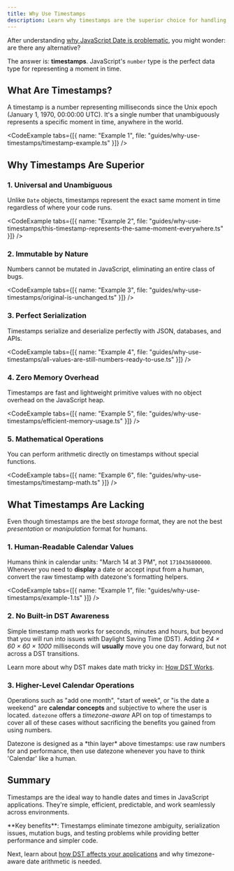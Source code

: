 ```yaml
---
title: Why Use Timestamps
description: Learn why timestamps are the superior choice for handling dates and times in JavaScript applications
---
```




After understanding [why JavaScript Date is problematic](/docs/guides/why-not-to-use-date), you might wonder: are there any alternative? 

The answer is: **timestamps**. JavaScript's `number` type is the perfect data type for representing a moment in time.

## What Are Timestamps?

A timestamp is a number representing milliseconds since the Unix epoch (January 1, 1970, 00:00:00 UTC). It's a single number that unambiguously represents a specific moment in time, anywhere in the world.

<CodeExample tabs={[{ name: "Example 1", file: "guides/why-use-timestamps/timestamp-example.ts" }]} />

## Why Timestamps Are Superior

### 1. Universal and Unambiguous

Unlike `Date` objects, timestamps represent the exact same moment in time regardless of where your code runs.

<CodeExample tabs={[{ name: "Example 2", file: "guides/why-use-timestamps/this-timestamp-represents-the-same-moment-everywhere.ts" }]} />

### 2. Immutable by Nature

Numbers cannot be mutated in JavaScript, eliminating an entire class of bugs.

<CodeExample tabs={[{ name: "Example 3", file: "guides/why-use-timestamps/original-is-unchanged.ts" }]} />

### 3. Perfect Serialization

Timestamps serialize and deserialize perfectly with JSON, databases, and APIs.

<CodeExample tabs={[{ name: "Example 4", file: "guides/why-use-timestamps/all-values-are-still-numbers-ready-to-use.ts" }]} />

### 4. Zero Memory Overhead

Timestamps are fast and lightweight primitive values with no object overhead on the JavaScript heap.

<CodeExample tabs={[{ name: "Example 5", file: "guides/why-use-timestamps/efficient-memory-usage.ts" }]} />

### 5. Mathematical Operations

You can perform arithmetic directly on timestamps without special functions.

<CodeExample tabs={[{ name: "Example 6", file: "guides/why-use-timestamps/timestamp-math.ts" }]} />

## What Timestamps Are Lacking

Even though timestamps are the best *storage* format, they are not the best *presentation* or *manipulation* format for humans.

### 1. Human-Readable Calendar Values

Humans think in calendar units: "March&nbsp;14 at 3 PM", not `1710436800000`. Whenever you need to **display** a date or accept input from a human, convert the raw timestamp with datezone's formatting helpers.

<CodeExample tabs={[{ name: "Example 1", file: "guides/why-use-timestamps/example-1.ts" }]} />

### 2. No Built-in DST Awareness

Simple timestamp math works for seconds, minutes and hours, but beyond that you will run into issues with Daylight Saving Time (DST). Adding *24 × 60 × 60 × 1000* milliseconds will **usually** move you one day forward, but not across a DST transitions.

<CodeExample name="Breaks during DST" file="guides/how-dst-works/at-200-am-est-clocks-spring-forward-to-300-am-edt.ts" />

Learn more about why DST makes date math tricky in: [How DST Works](/docs/guides/how-dst-works).

### 3. Higher-Level Calendar Operations

Operations such as "add one month", "start of week", or "is the date a weekend" are **calendar concepts** and subjective to where the user is located. `datezone` offers a *timezone-aware* API on top of timestamps to cover all of these cases without sacrificing the benefits you gained from using numbers.

<Callout type="info">
Datezone is designed as a *thin layer* above timestamps: use raw numbers for and performance, then use datezone whenever you have to think 'Calendar' like a human.
</Callout>

## Summary

Timestamps are the ideal way to handle dates and times in JavaScript applications. They're simple, efficient, predictable, and work seamlessly across environments.

<Callout type="info">
**Key benefits**: Timestamps eliminate timezone ambiguity, serialization issues, mutation bugs, and testing problems while providing better performance and simpler code.
</Callout>

Next, learn about [how DST affects your applications](/docs/guides/how-dst-works) and why timezone-aware date arithmetic is needed.

